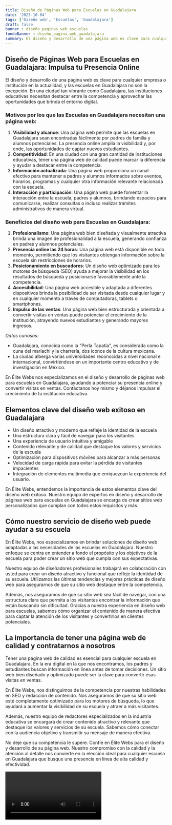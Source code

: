 ```yaml
---
title: Diseño de Páginas Web para Escuelas en Guadalajara
date: '2023-10-04'
tags: ['Diseño web', 'Escuelas', 'Guadalajara']
draft: false
banner : diseño_paginas_web_escuelas
fondoBanner : diseño_pagina_web_guadalajara
summary: El diseño y desarrollo de una página web es clave para cualquier empresa o institución en la actualidad, y las escuelas en Guadalajara no son la excepción. En una ciudad tan vibrante como Guadalajara, las instituciones educativas necesitan destacar entre la competencia y aprovechar las oportunidades que brinda el entorno digital.
---
```


## Diseño de Páginas Web para Escuelas en Guadalajara: Impulsa tu Presencia Online

El diseño y desarrollo de una página web es clave para cualquier empresa o institución en la actualidad, y las escuelas en Guadalajara no son la excepción. En una ciudad tan vibrante como Guadalajara, las instituciones educativas necesitan destacar entre la competencia y aprovechar las oportunidades que brinda el entorno digital.

### Motivos por los que las Escuelas en Guadalajara necesitan una página web:

1. **Visibilidad y alcance**: Una página web permite que las escuelas en Guadalajara sean encontradas fácilmente por padres de familia y alumnos potenciales. La presencia online amplía la visibilidad y, por ende, las oportunidades de captar nuevos estudiantes.
2. **Competitividad**: En una ciudad con una gran cantidad de instituciones educativas, tener una página web de calidad puede marcar la diferencia y ayudar a destacar entre la competencia.
3. **Información actualizada**: Una página web proporciona un canal efectivo para mantener a padres y alumnos informados sobre eventos, horarios, programas y cualquier otra información relevante relacionada con la escuela.
4. **Interacción y participación**: Una página web puede fomentar la interacción entre la escuela, padres y alumnos, brindando espacios para comunicarse, realizar consultas o incluso realizar trámites administrativos de manera virtual.

### Beneficios del diseño web para Escuelas en Guadalajara:

1. **Profesionalismo**: Una página web bien diseñada y visualmente atractiva brinda una imagen de profesionalidad a la escuela, generando confianza en padres y alumnos potenciales.
2. **Presencia online las 24 horas**: Una página web está disponible en todo momento, permitiendo que los visitantes obtengan información sobre la escuela sin restricciones de horarios.
3. **Posicionamiento en buscadores**: Un diseño web optimizado para los motores de búsqueda (SEO) ayuda a mejorar la visibilidad en los resultados de búsqueda y posicionarse favorablemente ante la competencia.
4. **Accesibilidad**: Una página web accesible y adaptada a diferentes dispositivos brinda la posibilidad de ser visitada desde cualquier lugar y en cualquier momento a través de computadoras, tablets o smartphones.
5. **Impulso de las ventas**: Una página web bien estructurada y orientada a convertir visitas en ventas puede potenciar el crecimiento de la institución, atrayendo nuevos estudiantes y generando mayores ingresos.

*Datos curiosos:*
- Guadalajara, conocida como la "Perla Tapatía", es considerada como la cuna del mariachi y la charrería, dos íconos de la cultura mexicana.
- La ciudad alberga varias universidades reconocidas a nivel nacional e internacional, convirtiéndose en un importante centro educativo y de investigación en México.

En Élite Webs nos especializamos en el diseño y desarrollo de páginas web para escuelas en Guadalajara, ayudando a potenciar su presencia online y convertir visitas en ventas. Contáctanos hoy mismo y déjanos impulsar el crecimiento de tu institución educativa.

<GifSeo />

<Cta />

## Elementos clave del diseño web exitoso en Guadalajara

- Un diseño atractivo y moderno que refleje la identidad de la escuela
- Una estructura clara y fácil de navegar para los visitantes
- Una experiencia de usuario intuitiva y amigable
- Contenido relevante y de calidad que destaque los valores y servicios de la escuela
- Optimización para dispositivos móviles para alcanzar a más personas
- Velocidad de carga rápida para evitar la pérdida de visitantes impacientes
- Integración de elementos multimedia que enriquezcan la experiencia del usuario.

En Élite Webs, entendemos la importancia de estos elementos clave del diseño web exitoso. Nuestro equipo de expertos en diseño y desarrollo de páginas web para escuelas en Guadalajara se encarga de crear sitios web personalizados que cumplan con todos estos requisitos y más.

## Cómo nuestro servicio de diseño web puede ayudar a su escuela

En Élite Webs, nos especializamos en brindar soluciones de diseño web adaptadas a las necesidades de las escuelas en Guadalajara. Nuestro enfoque se centra en entender a fondo el propósito y los objetivos de la escuela para poder crear un sitio web que cumpla con sus expectativas.

Nuestro equipo de diseñadores profesionales trabajará en colaboración con usted para crear un diseño atractivo y funcional que refleje la identidad de su escuela. Utilizamos las últimas tendencias y mejores prácticas de diseño web para asegurarnos de que su sitio web destaque entre la competencia.

Además, nos aseguramos de que su sitio web sea fácil de navegar, con una estructura clara que permita a los visitantes encontrar la información que están buscando sin dificultad. Gracias a nuestra experiencia en diseño web para escuelas, sabemos cómo organizar el contenido de manera efectiva para captar la atención de los visitantes y convertirlos en clientes potenciales.

## La importancia de tener una página web de calidad y contratarnos a nosotros

Tener una página web de calidad es esencial para cualquier escuela en Guadalajara. En la era digital en la que nos encontramos, los padres y estudiantes buscan información en línea antes de tomar decisiones. Un sitio web bien diseñado y optimizado puede ser la clave para convertir esas visitas en ventas.

En Élite Webs, nos distinguimos de la competencia por nuestras habilidades en SEO y redacción de contenido. Nos aseguramos de que su sitio web esté completamente optimizado para los motores de búsqueda, lo que ayudará a aumentar la visibilidad de su escuela y atraer a más visitantes.

Además, nuestro equipo de redactores especializados en la industria educativa se encargará de crear contenido atractivo y relevante que destaque los valores y servicios de su escuela. Sabemos cómo conectar con la audiencia objetivo y transmitir su mensaje de manera efectiva.

No deje que su competencia le supere. Confíe en Élite Webs para el diseño y desarrollo de su página web. Nuestro compromiso con la calidad y la atención al detalle nos convierte en la elección ideal para cualquier escuela en Guadalajara que busque una presencia en línea de alta calidad y efectividad.

<Video />

<CtaBot job='Escuelas' city='Guadalajara'/>

<Gmaps query='Guadalajara+españa+maps' />